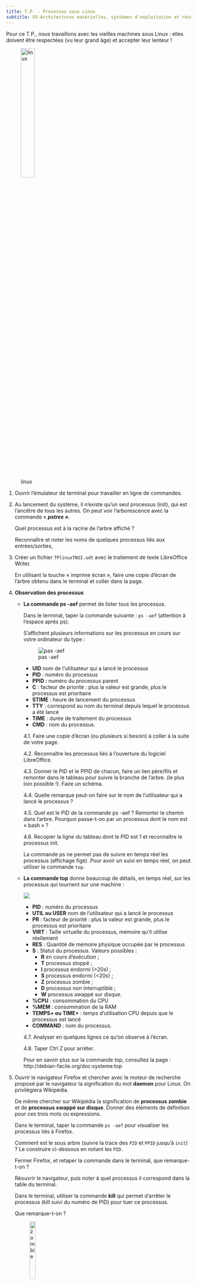 ```yaml
---
title: T.P. - Processus sous Linux
subtitle: S5-Architectures matérielles, systèmes d'exploitation et réseaux
---
```


Pour ce T.P., nous travaillons avec les vieilles machines sous Linux : elles doivent être respectées (vu leur grand âge) et accepter leur lenteur !

![linux](linux-154544_640.png){width=30%}

1. Ouvrir l'émulateur de terminal pour travailler en ligne de commandes.
2. Au lancement du système, il n'existe qu'un seul processus (init), 
    qui est l'ancêtre de tous les autres. On peut voir l'arborescence
    avec la commande « ***pstree »***.

    Quel processus est à la racine de l'arbre affiché ?

    Reconnaître et noter les noms de quelques processus liés aux entrées/sorties,

3. Créer un fichier `TPlinuxTNSI.odt` avec le traitement de texte LibreOffice Writer.

    En utilisant la touche « imprime écran », faire une copie d'écran de l'arbre obtenu dans le terminal et coller dans la page.

4. **Observation des processus**

    * **La commande ps -aef** permet de lister tous les processus.

        Dans le terminal, taper la commande suivante : `ps -aef` (attention à l'espace après ps).

        S'affichent plusieurs informations sur les processus en cours sur votre
        ordinateur du type :

        ![pas -aef](processus_tp1.png)
        
        * **UID** nom de l'utilisateur qui a lancé le processus
        * **PID** : numéro du processus
        * **PPID :** numéro du processus parent
        * **C** : facteur de priorité : plus la valeur est grande, plus le processus est prioritaire
        * **STIME** : heure de lancement du processus
        * **TTY** : correspond au nom du terminal depuis lequel le processus a été lancé
        * **TIME** : durée de traitement du processus
        * **CMD** : nom du processus.

        4.1. Faire une copie d'écran (ou plusieurs si besoin) à coller à la suite de votre page.

        4.2. Reconnaître les processus liés à l'ouverture du logiciel LibreOffice.

        4.3. Donner le PID et le PPID de chacun, faire un lien père/fils et remonter dans le tableau pour suivre la branche de l'arbre. (le plus loin possible !). Faire un schéma.

        4.4. Quelle remarque peut-on faire sur le nom de l'utilisateur qui a lancé le processus ?

        4.5. Quel est le PID de la commande ps -aef ? Remonter le chemin dans l'arbre. Pourquoi passe-t-on par un processus dont le nom est « bash » ?

        4.6. Recopier la ligne du tableau dont le PID est 1 et reconnaître le processus init.

        La commande ps ne permet pas de suivre en temps réel les processus
        (affichage figé). Pour avoir un suivi en temps réel, on peut utiliser la
        commande `top`.

    * **La commande top** donne beaucoup de détails, en temps réel, sur les processus qui tournent sur une machine :

        ![](processus_top.png)
        
        * **PID** : numéro du processus
        * **UTIL ou USER** nom de l'utilisateur qui a lancé le processus
        * **PR** : facteur de priorité : plus la valeur est grande, plus le processus est prioritaire
        * **VIRT** : Taille virtuelle du processus, mémoire qu'il utilise réellement
        * **RES** : Quantité de mémoire physique occupée par le processus
        * **S** : Statut du processus. Valeurs possibles : 
            * **R** en cours d'exécution ; 
            * **T** processus stoppé ; 
            * **I** processus endormi (>20s) ; 
            * **S** processus endormi (<20s) ; 
            * **Z** processus zombie ; 
            * **D** processus non interruptible ; 
            * **W** processus swappé sur disque.
        * **%CPU** : consommation du CPU
        * **%MEM** : consommation de la RAM
        * **TEMPS+ ou TIME+** : temps d'utilisation CPU depuis que le processus est lancé
        * **COMMAND** : nom du processus.

        4.7. Analyser en quelques lignes ce qu'on observe à l'écran.

        4.8. Taper Ctrl Z pour arrêter.

        Pour en savoir plus sur la commande top, consultez la page : http://debian-facile.org/doc:systeme:top

5. Ouvrir le navigateur Firefox et chercher avec le moteur de recherche
    proposé par le navigateur la signification du mot **daemon** pour
    Linux. On privilégiera Wikipédia.

    De même chercher sur Wikipédia la signification de **processus zombie**
    et de **processus swappé sur disque**. Donner des éléments de
    définition pour ces trois mots ou expressions.

    Dans le terminal, taper la commande `ps -aef` pour visualiser les
    processus liés à Firefox.

    Comment est le sous arbre (suivre la trace des `PID` et `PPID` jusqu'à `init`) ? Le construire ci-dessous en notant les `PID`.

    Fermer Firefox, et retaper la commande dans le terminal, que
    remarque-t-on ?

    Réouvrir le navigateur, puis noter à quel processus il correspond dans
    la table du terminal.

    Dans le terminal, utiliser la commande **kill** qui permet
    d'arrêter le processus (kill suivi du numéro de PID) pour tuer ce processus.

    Que remarque-t-on ?

    ![zombie](zombies-1296507_640.png){width=20%}

6. Pour lancer un processus en tâche de fond (en arrière-plan), on peut
    faire suivre la commande du symbole **&**. Cela ordonne au
    processus parent de "reprendre la main", sans attendre la fin du
    processus "fils"

    **Exemple**

    * Lancer la commande `xeyes` dans le terminal, les yeux apparaissent... bouger la souris, mais le terminal est « bloqué » : il attend que le processus `xeyes` soit terminé. (taper Ctrl Z pour arrêter)
    * Lancer `xeyes &`, les yeux apparaissent, et on a toujours la main dans le terminal.
    * « Tuer » ce processus avec la commande `kill` en relevant le numéro du processus avec la commande « top » et observer les processus dans le terminal.

    **Remarque** : *En utilisant `pkill`, il suffit de mettre le nom du processus au lieu de son PID.*

7. **La commande cat /proc/cpuinfo** permet d'avoir des informations détaillées sur le processeur.

    ![cpuinfo](processus_cpuinfo.png)

    Sous Linux, les détails sur chacun des processus sont stockés dans les
    sous répertoires de « /proc ». On peut ainsi explorer le contenu de
    ces fichiers pour avoir plus d'informations sur un processus en
    particulier.    
    Observer les résultats sur les vieux ordinateurs du lycée et proposer une raison pour laquelle les ordinateurs utilisés sont considérés comme obsolètes et les logiciels ne sont plus mis à jour pour ce type d'appareil ?

